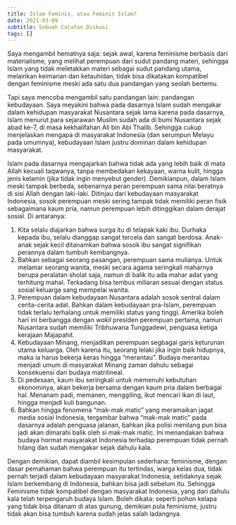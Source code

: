 ```yaml
---
title: Islam Feminis, atau Feminis Islam?
date: 2021-03-09
subtitle: Sebuah Catatan Diskusi
tags: []
---
```


Saya mengambil hematnya saja: sejak awal, karena feminisme berbasis dari materialisme, yang melihat perempuan dari sudut pandang materi, sehingga Islam yang tidak meletakkan materi sebagai sudut pandang utama, melainkan keimanan dan ketauhidan, tidak bisa dikatakan kompatibel dengan feminisme meski ada satu dua pandangan yang seolah bertemu.

Tapi saya mencoba mengambil satu pandangan lain: pandangan kebudayaan. Saya meyakini bahwa pada dasarnya Islam sudah mengakar dalam kehidupan masyarakat Nusantara sejak lama karena pada dasarnya, Islam menurut para sejarawan Muslim sudah ada di bumi Nusantara sejak abad ke-7, di masa kekhalifahan Ali bin Abi Thalib. Sehingga cukup menjelaskan mengapa di masyarakat Indonesia (dan serumpun Melayu pada umumnya), kebudayaan Islam justru dominan dalam kehidupan masyarakat.

Islam pada dasarnya mengajarkan bahwa tidak ada yang lebih baik di mata Allah kecuali taqwanya, tanpa membedakan kekayaan, warna kulit, hingga jenis kelamin (jika tidak ingin menyebut gender). Demikianpun, dalam Islam meski tampak berbeda, sebenarnya peran perempuan sama nilai beratnya di sisi Allah dengan laki-laki. Ditinjau dari kebudayaan masyarakat Indonesia, sosok perempuan meski sering tampak tidak memiliki peran fisik sebagaimana kaum pria, namun perempuan lebih ditinggikan dalam derajat sosial. Di antaranya:

1. Kita selalu diajarkan bahwa surga itu di telapak kaki ibu. Durhaka kepada ibu, selalu dianggap sangat tercela dan sangat berdosa. Anak-anak sejak kecil ditanamkan bahwa sosok ibu sangat signifikan perannya dalam tumbuh kembangnya.
2. Bahkan sebagai seorang pasangan, perempuan sama mulianya. Untuk melamar seorang wanita, meski secara agama seringkali maharnya berupa peralatan sholat saja, namun di balik itu ada mahar adat yang terhitung mahal. Terkadang bisa tembus miliaran sesuai dengan status sosial keluarga sang mempelai wanita.
3. Perempuan dalam kebudayaan Nusantara adalah sosok sentral dalam cerita-cerita adat. Bahkan dalam kebudayaan pra-Islam, perempuan tidak terlalu terhalang untuk memiliki status yang tinggi. Amerika boleh hari ini berbangga dengan _wakil_ presiden perempuan pertama, namun Nusantara sudah memiliki Tribhuwana Tunggadewi, penguasa ketiga kerajaan Majapahit.
4. Kebudayaan Minang, menjadikan perempuan segbagai garis keturunan utama keluarga. Oleh karena itu, seorang lelaki jika ingin baik hidupnya, maka ia harus bekerja keras hingga “merantau”. Budaya merantau menjadi umum di masyarakat Minang zaman dahulu sebagai konsekuensi dari budaya matrilineal.
5. Di pedesaan, kaum ibu seringkali untuk memenuhi kebutuhan ekonominya, akan bekerja bersama dengan kaum pria dalam berbagai hal. Menanam padi, memanen, menggiling, ikut mencari ikan di laut, hingga menjadi kuli bangunan.
6. Bahkan hingga fenomena “mak-mak matic” yang meramaikan jagat media sosial Indonesia, tergambar bahwa “mak-mak matic” pada dasarnya adalah penguasa jalanan, bahkan jika polisi menilang pun bisa jadi akan dimarahi balik oleh si mak-mak matic. Ini menandakan bahwa budaya hormat masyarakat Indonesia terhadap perempuan tidak pernah hilang dan sudah mengakar sejak dahulu kala.

Dengan demikian, dapat diambil kesimpulan sederhana: feminisme, dengan dasar pemahaman bahwa perempuan itu tertindas, warga kelas dua, tidak pernah terjadi dalam kebudayaan masyarakat Indonesia, setidaknya sejak Islam berkembang di Indonesia, bahkan bisa jadi sebelum itu. Sehingga Feminisme tidak kompatibel dengan masyarakat Indonesia, yang dari dahulu kala telah terpengaruh budaya Islam. Boleh dikata: seperti pohon kelapa yang tidak bisa ditanam di atas gunung, demikian pula feminisme, justru tidak akan bisa tumbuh karena sudah jelas salah ladangnya.

